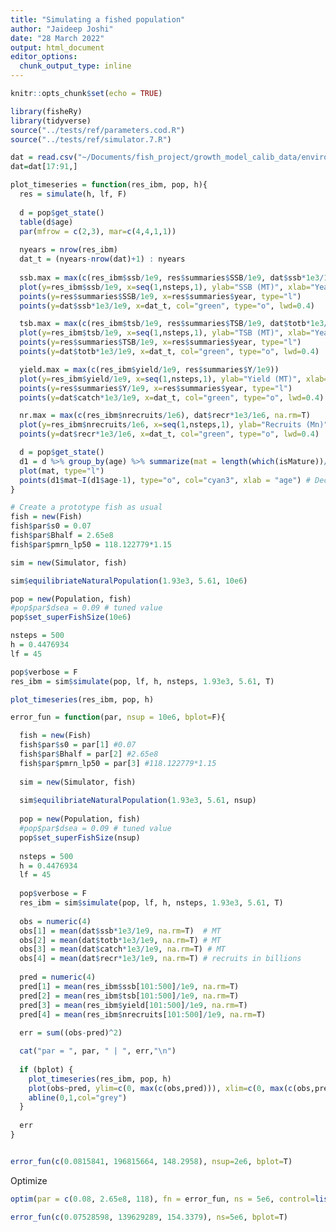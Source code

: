 ```yaml
---
title: "Simulating a fished population"
author: "Jaideep Joshi"
date: "28 March 2022"
output: html_document
editor_options:
  chunk_output_type: inline
---
```


```r
knitr::opts_chunk$set(echo = TRUE)
```

```r
library(fisheRy)
library(tidyverse)
source("../tests/ref/parameters.cod.R")
source("../tests/ref/simulator.7.R")
```

```r
dat = read.csv("~/Documents/fish_project/growth_model_calib_data/environmental.csv")
dat=dat[17:91,]
```

```r
plot_timeseries = function(res_ibm, pop, h){
  res = simulate(h, lf, F)
  
  d = pop$get_state()
  table(d$age)
  par(mfrow = c(2,3), mar=c(4,4,1,1))
  
  nyears = nrow(res_ibm)
  dat_t = (nyears-nrow(dat)+1) : nyears
    
  ssb.max = max(c(res_ibm$ssb/1e9, res$summaries$SSB/1e9, dat$ssb*1e3/1e9), na.rm = T)
  plot(y=res_ibm$ssb/1e9, x=seq(1,nsteps,1), ylab="SSB (MT)", xlab="Year", col="cyan3", type="l", ylim=c(0,ssb.max))
  points(y=res$summaries$SSB/1e9, x=res$summaries$year, type="l")
  points(y=dat$ssb*1e3/1e9, x=dat_t, col="green", type="o", lwd=0.4)

  tsb.max = max(c(res_ibm$tsb/1e9, res$summaries$TSB/1e9, dat$totb*1e3/1e9), na.rm=T)
  plot(y=res_ibm$tsb/1e9, x=seq(1,nsteps,1), ylab="TSB (MT)", xlab="Year", col="cyan3", type="l", ylim=c(0,tsb.max))
  points(y=res$summaries$TSB/1e9, x=res$summaries$year, type="l")
  points(y=dat$totb*1e3/1e9, x=dat_t, col="green", type="o", lwd=0.4)

  yield.max = max(c(res_ibm$yield/1e9, res$summaries$Y/1e9))
  plot(y=res_ibm$yield/1e9, x=seq(1,nsteps,1), ylab="Yield (MT)", xlab="Year", col="cyan3", type="l", ylim=c(0,yield.max))
  points(y=res$summaries$Y/1e9, x=res$summaries$year, type="l")
  points(y=dat$catch*1e3/1e9, x=dat_t, col="green", type="o", lwd=0.4)

  nr.max = max(c(res_ibm$nrecruits/1e6), dat$recr*1e3/1e6, na.rm=T)
  plot(y=res_ibm$nrecruits/1e6, x=seq(1,nsteps,1), ylab="Recruits (Mn)", xlab="Year", col="cyan3", type="l", ylim=c(0,nr.max))
  points(y=dat$recr*1e3/1e6, x=dat_t, col="green", type="o", lwd=0.4)

  d = pop$get_state()
  d1 = d %>% group_by(age) %>% summarize(mat = length(which(isMature))/length(isMature))
  plot(mat, type="l")
  points(d1$mat~I(d1$age-1), type="o", col="cyan3", xlab = "age") # Decrement age to get the right maturation prob (see note above)
}

```

```r
# Create a prototype fish as usual
fish = new(Fish)
fish$par$s0 = 0.07
fish$par$Bhalf = 2.65e8
fish$par$pmrn_lp50 = 118.122779*1.15

sim = new(Simulator, fish)

sim$equilibriateNaturalPopulation(1.93e3, 5.61, 10e6)

pop = new(Population, fish)
#pop$par$dsea = 0.09 # tuned value
pop$set_superFishSize(10e6)

nsteps = 500
h = 0.4476934
lf = 45

pop$verbose = F
res_ibm = sim$simulate(pop, lf, h, nsteps, 1.93e3, 5.61, T)

plot_timeseries(res_ibm, pop, h)
```

```r
error_fun = function(par, nsup = 10e6, bplot=F){

  fish = new(Fish)
  fish$par$s0 = par[1] #0.07
  fish$par$Bhalf = par[2] #2.65e8
  fish$par$pmrn_lp50 = par[3] #118.122779*1.15
  
  sim = new(Simulator, fish)
  
  sim$equilibriateNaturalPopulation(1.93e3, 5.61, nsup)
  
  pop = new(Population, fish)
  #pop$par$dsea = 0.09 # tuned value
  pop$set_superFishSize(nsup)
  
  nsteps = 500
  h = 0.4476934
  lf = 45
  
  pop$verbose = F
  res_ibm = sim$simulate(pop, lf, h, nsteps, 1.93e3, 5.61, T)
  
  obs = numeric(4)
  obs[1] = mean(dat$ssb*1e3/1e9, na.rm=T)  # MT
  obs[2] = mean(dat$totb*1e3/1e9, na.rm=T) # MT
  obs[3] = mean(dat$catch*1e3/1e9, na.rm=T) # MT
  obs[4] = mean(dat$recr*1e3/1e9, na.rm=T) # recruits in billions
  
  pred = numeric(4)
  pred[1] = mean(res_ibm$ssb[101:500]/1e9, na.rm=T)
  pred[2] = mean(res_ibm$tsb[101:500]/1e9, na.rm=T)
  pred[3] = mean(res_ibm$yield[101:500]/1e9, na.rm=T)
  pred[4] = mean(res_ibm$nrecruits[101:500]/1e9, na.rm=T)
  
  err = sum((obs-pred)^2)

  cat("par = ", par, " | ", err,"\n")
  
  if (bplot) {
    plot_timeseries(res_ibm, pop, h)
    plot(obs~pred, ylim=c(0, max(c(obs,pred))), xlim=c(0, max(c(obs,pred))) )
    abline(0,1,col="grey")
  }
  
  err
}


error_fun(c(0.0815841, 196815664, 148.2958), nsup=2e6, bplot=T)
```

Optimize

```r
optim(par = c(0.08, 2.65e8, 118), fn = error_fun, ns = 5e6, control=list(parscale=c(0.05, 2.65e8, 118)))
```

```r
error_fun(c(0.07528598, 139629289, 154.3379), ns=5e6, bplot=T)
```


